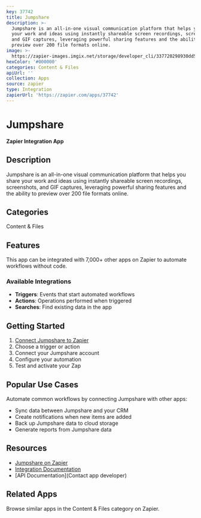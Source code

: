 ```yaml
---
key: 37742
title: Jumpshare
description: >-
  Jumpshare is an all-in-one visual communication platform that helps you share
  your work and ideas using instantly shareable screen recordings, screenshots,
  and GIF captures, leveraging powerful sharing features and the ability to
  preview over 200 file formats online.
image: >-
  https://zapier-images.imgix.net/storage/developer_cli/337720298930dd513ee89c23f7dc3970.png?auto=format%2Ccompress&ixlib=python-3.0.0&q=50
hexColor: '#000000'
categories: Content & Files
apiUrl: ''
collection: Apps
source: zapier
type: Integration
zapierUrl: 'https://zapier.com/apps/37742'
---
```

# Jumpshare

**Zapier Integration App**

## Description

Jumpshare is an all-in-one visual communication platform that helps you share your work and ideas using instantly shareable screen recordings, screenshots, and GIF captures, leveraging powerful sharing features and the ability to preview over 200 file formats online.

## Categories

Content & Files

## Features

This app can be integrated with 7,000+ other apps on Zapier to automate workflows without code.

### Available Integrations

- **Triggers**: Events that start automated workflows
- **Actions**: Operations performed when triggered
- **Searches**: Find existing data in the app

## Getting Started

1. [Connect Jumpshare to Zapier](https://zapier.com/apps/37742)
2. Choose a trigger or action
3. Connect your Jumpshare account
4. Configure your automation
5. Test and activate your Zap

## Popular Use Cases

Automate common workflows by connecting Jumpshare with other apps:

- Sync data between Jumpshare and your CRM
- Create notifications when new items are added
- Back up Jumpshare data to cloud storage
- Generate reports from Jumpshare data

## Resources

- [Jumpshare on Zapier](https://zapier.com/apps/37742)
- [Integration Documentation](https://zapier.com/apps/37742/integrations)
- [API Documentation](Contact app developer)

## Related Apps

Browse similar apps in the Content & Files category on Zapier.
